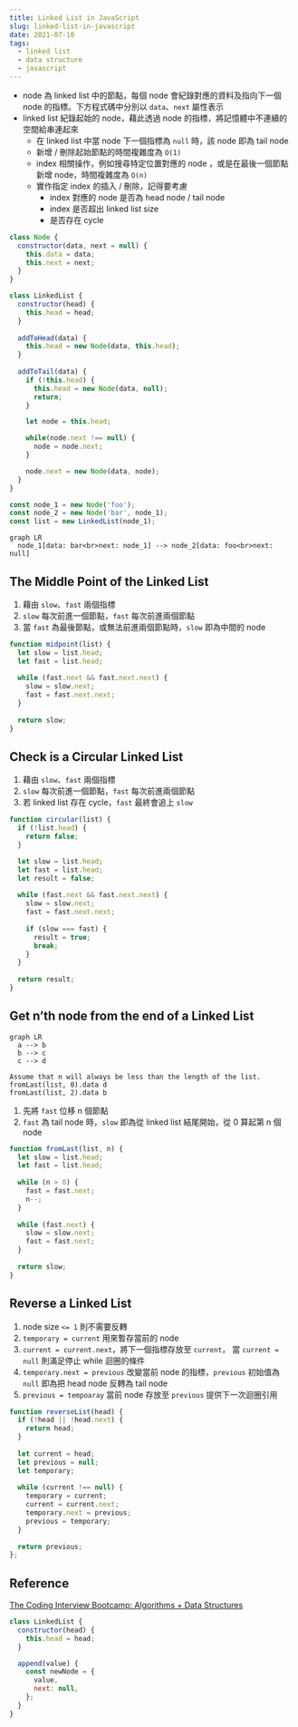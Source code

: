 ```yaml
---
title: Linked List in JavaScript
slug: linked-list-in-javascript
date: 2021-07-10
tags:
  - linked list
  - data structure
  - javascript
---
```


- node 為 linked list 中的節點，每個 node 會紀錄對應的資料及指向下一個 node 的指標。下方程式碼中分別以 `data`、`next` 屬性表示
- linked list 紀錄起始的 node，藉此透過 node 的指標，將記憶體中不連續的空間給串連起來
  - 在 linked list 中當 node 下一個指標為 `null` 時，該 node 即為 tail node
  - 新增 / 刪除起始節點的時間複雜度為 `O(1)`
  - index 相關操作，例如搜尋特定位置對應的 node ，或是在最後一個節點新增 node，時間複雜度為 `O(n)`
  - 實作指定 index 的插入 / 刪除，記得要考慮
    - index 對應的 node 是否為 head node / tail node
    - index 是否超出 linked list size
    - 是否存在 cycle

```js
class Node {
  constructor(data, next = null) {
    this.data = data;
    this.next = next;
  }
}

class LinkedList {
  constructor(head) {
    this.head = head;
  }
  
  addToHead(data) {
    this.head = new Node(data, this.head);
  }
  
  addToTail(data) {
    if (!this.head) {
      this.head = new Node(data, null);
      return;
    }

    let node = this.head;

    while(node.next !== null) {
      node = node.next;
    }

    node.next = new Node(data, node);
  }
}

const node_1 = new Node('foo');
const node_2 = new Node('bar', node_1);
const list = new LinkedList(node_1);
```

```mermaid
graph LR
  node_1[data: bar<br>next: node_1] --> node_2[data: foo<br>next: null]
```

## The Middle Point of the Linked List

1. 藉由 `slow`、`fast` 兩個指標
1. `slow` 每次前進一個節點，`fast` 每次前進兩個節點
1. 當 `fast` 為最後節點，或無法前進兩個節點時，`slow` 即為中間的 node 

```js
function midpoint(list) {
  let slow = list.head;
  let fast = list.head;
  
  while (fast.next && fast.next.next) {
    slow = slow.next;
    fast = fast.next.next;
  }
  
  return slow;
}
```

## Check is a Circular Linked List

1. 藉由 `slow`、`fast` 兩個指標
1. `slow` 每次前進一個節點，`fast` 每次前進兩個節點
1. 若 linked list 存在 cycle，`fast` 最終會追上 `slow`

```js
function circular(list) {
  if (!list.head) {
    return false;
  }

  let slow = list.head;
  let fast = list.head;
  let result = false;
  
  while (fast.next && fast.next.next) {
    slow = slow.next;
    fast = fast.next.next;
    
    if (slow === fast) {
      result = true;
      break;
    }
  }
  
  return result;
}
```

## Get n’th node from the end of a Linked List

```mermaid
graph LR
  a --> b
  b --> c
  c --> d
```

```
Assume that n will always be less than the length of the list.
fromLast(list, 0).data d
fromLast(list, 2).data b
```

1. 先將 `fast` 位移 n 個節點
1. `fast` 為 tail node 時，`slow` 即為從 linked list 結尾開始，從 0 算起第 n 個 node

```js
function fromLast(list, n) {
  let slow = list.head;
  let fast = list.head;
  
  while (n > 0) {
    fast = fast.next;
    n--;
  }
  
  while (fast.next) {
    slow = slow.next;
    fast = fast.next;
  }
  
  return slow;
}
```

## Reverse a Linked List

1. node size `<= 1` 則不需要反轉
1. `temporary = current` 用來暫存當前的 node
1. `current = current.next`，將下一個指標存放至 `current`， 當 `current = null` 則滿足停止 while 迴圈的條件
1. `temporary.next = previous` 改變當前 node 的指標，`previous` 初始值為 `null` 即為把 head node 反轉為 tail node
1. `previous = tempoaray` 當前 node 存放至 `previous` 提供下一次迴圈引用

```js
function reverseList(head) {
  if (!head || !head.next) {
    return head;
  }
  
  let current = head;
  let previous = null;
  let temporary;
  
  while (current !== null) {
    temporary = current;
    current = current.next;
    temporary.next = previous;
    previous = temporary;
  }
  
  return previous;
};
```

## Reference

[The Coding Interview Bootcamp: Algorithms + Data Structures](https://www.udemy.com/course/coding-interview-bootcamp-algorithms-and-data-structure/)

```js
class LinkedList {
  constructor(head) {
    this.head = head;
  }

  append(value) {
    const newNode = {
      value,
      next: null,
    };
  }
}
```